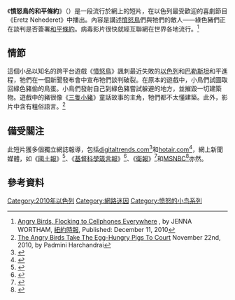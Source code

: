 {{noteTA
| T=zh:憤怒的小鳥的和平條約;zh-hans:愤怒的小鸟的和平条约;zh-hk:憤怒鳥的和平條約;zh-tw:憤怒鳥的和平條約;
| G1=Games
| 1=zh-cn:卡扎菲;zh-hk:卡達菲;zh-tw:格達費;
| 2=zh-cn:愤怒的小鸟;zh-hk:憤怒鳥;zh-tw:憤怒鳥;
}}
《'''憤怒鳥的和平條約'''》（{{lang-en|''Angry Birds Peace Treaty''}}）是一段流行於網上的短片，在以色列最受歡迎的喜劇節目《Eretz Nehederet》中播出。內容是講述[[憤怒鳥|憤怒鳥]]們與牠們的敵人——綠色豬們正在談判是否簽署[[和平條約|和平條約]]。病毒影片很快就經互聯網在世界各地流行。<ref name="JENNA WORTHAM">[http://www.nytimes.com/2010/12/12/technology/12birds.html?_r=1&src=me&ref=general Angry Birds, Flocking to Cellphones Everywhere] {{Wayback|url=http://www.nytimes.com/2010/12/12/technology/12birds.html?_r=1&src=me&ref=general |date=20210716022327 }}, by JENNA WORTHAM, [[紐約時報|紐約時報]], Published: December 11, 2010</ref>

==情節==
這個小品以知名的跨平台遊戲《[[憤怒鳥|憤怒鳥]]》諷刺最近失敗的[[以色列|以色列]]和[[巴勒斯坦|巴勒斯坦]]和平進程，牠們在一個新聞發布會中宣布牠們談判破裂。在原本的遊戲中，小鳥們試圖取回綠色豬偷的鳥蛋。小鳥們發射自己到綠色豬嘗試躲避的地方，並摧毀一切建築物。遊戲中的豬很像《[[三隻小豬|三隻小豬]]》童話故事的主角，牠們都不太懂建築。此外，影片中含有粗俗語言。<ref name="Padmini Harchandrai">[http://tech2.in.com/india/news/mobiletablet-apps-software/the-angry-birds-take-the-egghungry-pigs-to-court/156122/0 The Angry Birds Take The Egg-Hungry Pigs To Court] {{webarchive|url=https://web.archive.org/web/20101125150624/http://tech2.in.com/india/news/mobiletablet-apps-software/the-angry-birds-take-the-egghungry-pigs-to-court/156122/0 |date=2010-11-25 }}  November 22nd, 2010, by Padmini Harchandrai</ref>

== 備受關注 ==
此短片獲多個獨立網誌報導，包括[[digitaltrends.com|digitaltrends.com]]<ref name=dt>{{citenews|url=http://www.digitaltrends.com/gaming/israeli-angry-birds-satire-goes-viral/?news=123|title=Israeli Angry Birds satire goes viral|date=November 23, 2010|accessdate=November 26, 2010|first=Jeffrey|last=Van Camp|publisher=[[Digital_Trends|digitaltrends.com]]|archive-date=2010-12-17|archive-url=https://web.archive.org/web/20101217003355/http://www.digitaltrends.com/gaming/israeli-angry-birds-satire-goes-viral/?news=123|dead-url=no}}</ref>和[[hotair.com|hotair.com]]<ref>{{citenews|url=http://hotair.com/archives/2010/11/25/breakthrough-peace-talks-begin-to-settle-bitter-longstanding-conflict/|publisher=[[Hot_Air_(news_site)|hotair.com]]|date=November 25, 2010|accessdate=November 26, 2010|title=Breakthrough: Peace talks begin to settle bitter longstanding conflict|archive-date=2010-11-28|archive-url=https://web.archive.org/web/20101128062704/http://hotair.com/archives/2010/11/25/breakthrough-peace-talks-begin-to-settle-bitter-longstanding-conflict/|dead-url=no}}</ref>，網上新聞媒體，如《[[國土報|國土報]]》<ref>{{citenews|url=http://www.haaretz.com/news/national/israeli-satire-show-goes-viral-with-angry-bird-take-on-peace-talks-1.326157|date=November 22, 2010|accessdate=November 26, 2010|title=Israeli satire show goes viral with Angry Bird take on peace talks|publisher=[[Haaretz|Haaretz]]|archive-date=2010-11-24|archive-url=https://web.archive.org/web/20101124022450/http://www.haaretz.com/news/national/israeli-satire-show-goes-viral-with-angry-bird-take-on-peace-talks-1.326157|dead-url=no}}</ref>、《[[基督科學箴言報|基督科學箴言報]]》<ref name=shaer>{{citenews|first=Matthew|last=Shaer|date=November 29, 2010|url=http://www.csmonitor.com/Innovation/Horizons/2010/1129/Angry-Birds-bound-for-Xbox-PlayStation|title=Angry Birds bound for Xbox, PlayStation|accessdate=November 29, 2010|archive-date=2010-12-04|archive-url=https://web.archive.org/web/20101204195828/http://www.csmonitor.com/Innovation/Horizons/2010/1129/Angry-Birds-bound-for-Xbox-PlayStation|dead-url=no}}</ref>、《[[衛報|衛報]]》<ref>{{citenews|url=http://www.guardian.co.uk/technology/gamesblog/2010/nov/23/games-controversy|title=Angry Birds Treaty brings casual gaming into the world of satire|first=Keith|last=Stewart|publisher=The Guardian|accessdate=November 29, 2010|date=November 23, 2010|archive-date=2013-03-08|archive-url=https://web.archive.org/web/20130308091234/http://www.guardian.co.uk/technology/gamesblog/2010/nov/23/games-controversy|dead-url=no}}</ref>和[[MSNBC|MSNBC]]<ref name=msnbc>{{citenews|url=http://technolog.msnbc.msn.com/_news/2010/11/22/5509508-angry-birds-fail-to-negotiate-peace-treaty|publisher=[[MSNBC|MSNBC]]|accessdate=November 29, 2010|title='Angry Birds' fail to negotiate peace treaty|first=Helen A.S.|last=Popkin|date=November 22, 2010|deadurl=yes|archiveurl=https://web.archive.org/web/20101125132521/http://technolog.msnbc.msn.com/_news/2010/11/22/5509508-angry-birds-fail-to-negotiate-peace-treaty|archivedate=2010年11月25日}}</ref>亦然。

==參考資料==
{{Reflist}}

[[Category:2010年以色列|Category:2010年以色列]]
[[Category:網路迷因|Category:網路迷因]]
[[Category:愤怒的小鸟系列|Category:愤怒的小鸟系列]]